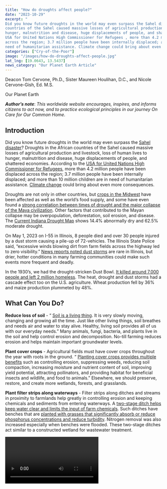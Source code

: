 ```yaml
---
title: "How do droughts affect people?"
date: "2023-10-29"
excerpt: "
Did you know future droughts in the world may even surpass the Sahel disaster ? Droughts in the African
countries of the Sahel caused massive losses of agricultural production and livestock, loss of human lives to
hunger, malnutrition and disease, huge displacements of people, and shattered economies. According to the
USA for United Nations High Commissioner for Refugees , more than 4.2 million people have been displaced
across the region; 3.7 million people have been internally displaced; and more than 10 million children are in
need of humanitarian assistance. Climate change could bring about even more consequences."
categories: ["Cry-of-the-Poor"]
image: "/images/how-do-droughts-affect-people.jpg"
lat_lng: [19.0643, 13.5437]
news_category: "Our Planet Earth Article"
---
```


<CustomImage
  src="https://raw.githubusercontent.com/MCervone14/our-planet-earth-articles/main/images/how-do-droughts-affect-people.jpg"
  alt="a drought-stricken field with a dead tree"
  priority={true}
/>

Deacon Tom Cervone, Ph.D., Sister Maureen Houlihan, D.C., and Nicole Cervone-Gish, Ed. M.S.

Our Planet Earth

**_Author’s note_**: _This worldwide website encourages, inspires, and informs citizens to act now, and to practice
ecological principles in our journey On Care for Our Common Home._

## Introduction

Did you know future droughts in the world may even surpass the [Sahel disaster](https://www2.cgd.ucar.edu/cas/adai/news/Dai_Drought_MSNBC.htm)? Droughts in the African
countries of the Sahel caused massive losses of agricultural production and livestock, loss of human lives to
hunger, malnutrition and disease, huge displacements of people, and shattered economies. According to the
[USA for United Nations High Commissioner for Refugees](https://www.unrefugees.org/emergencies/sahel-crisis), more than 4.2 million people have been displaced
across the region; 3.7 million people have been internally displaced; and more than 10 million children are in
need of humanitarian assistance. [Climate change](https://www.un.org/africarenewal/magazine/december-2013/sahel-one-region-many-crises) could bring about even more consequences.

Droughts are not only in other countries, but [crops in the Midwest](https://kansasreflector.com/2023/06/28/drought-hits-the-midwest-threatening-crops-and-the-worlds-food-supply/) have been affected as well as the world’s
food supply, and some have even found a
[strong correlation between times of drought and the major collapse of the Maya civilization](https://www.ncei.noaa.gov/sites/default/files/2021-11/7%20Drought%20and%20the%20Ancient%20Maya%20Civilization%20-%20FINAL%20OCT%202021.pdf). Other factors that contributed to the Mayan collapse may be overpopulation,
deforestation, soil erosion, and disease. The [Current Indiana Drought Map](https://www.drought.gov/states/indiana#historical-conditions) shows 14.4% abnormally dry and
62.5% moderate drought.

On May 1, 2023 on I-55 in Illinois, 8 people died and over 30 people injured by a dust storm causing a pile-up
of 72-vehicles. The Illinois State Police said, “excessive winds blowing dirt from farm fields across the highway
led to zero visibility.” [News reports noted dust storms](https://blog.ucsusa.org/karen-perry-stillerman/illinois-dust-storm-disaster-is-a-warning-for-agriculture/) are rare in Illinois, but drier, hotter conditions in many
farming communities could make such events more frequent and deadly.

In the 1930’s, we had the drought-stricken Dust Bowl. [It killed around 7,000 people and left 2 million homeless](https://www.cbsnews.com/news/dust-bowl-heat-wave-climate-change-twice-as-likely-study-says/).
The heat, drought and dust storms had a cascade effect too on the U.S. agriculture. Wheat production fell by
36% and maize production plummeted by 48%.

## What Can You Do?

**Reduce loss of soil** - “ [Soil is a living thing](https://www.nrcs.usda.gov/sites/default/files/2022-12/Montana-Soil-Is-Alive.pdf). It is very slowly moving, changing and growing all the time. Just
like other living things, soil breathes and needs air and water to stay alive. Healthy, living soil provides all of us
with our everyday needs.” Many animals, fungi, bacteria, and plants live in the soil and help control erosion and
decomposition. No-till farming reduces erosion and helps maintain important groundwater levels.

**Plant cover crops** - Agricultural fields must have cover crops throughout the year with roots in the ground.
“ [Planting cover crops provides multiple benefits](https://www.usda.gov/peoples-garden/soil-health/cover-crops-crop-rotation#:) such as controlling erosion, suppressing weeds, reducing soil compaction, increasing moisture and nutrient content of soil, improving yield potential, attracting pollinators, and providing habitat for beneficial insects and wildlife, and food to animals.” Elsewhere, we should preserve, restore, and create more wetlands, forests, and grasslands.

**Plant filter strips along waterways** - Filter strips along ditches and streams in proximity to farmlands help
greatly in controlling erosion and keeping chemicals and sediments from entering waterways.
A [two-stage ditch helps keep water clear and limits the input of farm chemicals](https://www.indianawatershedinitiative.com/uploads/8/0/9/5/80953414/davis_et_al_2015.pdf). Such ditches have benches that are [planted with grasses that significantly absorb or reduce phosphorus concentrations and reduce turbidity](https://www.indianawatershedinitiative.com/uploads/8/0/9/5/80953414/mahl_et_al_2015.pdf). Nitrogen removal was also increased especially when benches were flooded. These two-stage ditches act similar to
a constructed wetland for wastewater treatment.

<Video id="jyYIqR5jCls?si=CVo--V62cKfPgxfU" />

Quote:

> “Essentially, all life depends upon the soil… There can be no life without soil and no soil without life; they
> have evolved together.” - Dr. Charles E. Kellogg, Soil Scientist and Chief of the USDA’s Bureau for Chemistry
> and Soils

_Dr. Tom Cervone is a deacon in the Evansville Diocese (Indiana) with 50 years of experience in ecology. He
graduated from St. Bonaventure University, a Franciscan University. Sister Maureen Houlihan, D.C. is a
support sister on the Seton Harvest Farm started by the Daughters of Charity in response to the Communities -
Care of Mother Earth. This CSA (Community Supported Agriculture) Farm grows all natural produce for
shareholders and the poor. Nicole Cervone-Gish, Ed. MS. is an award winning ELL (English Language
Learner) teacher, who lives in Evansville, Indiana with her family._
